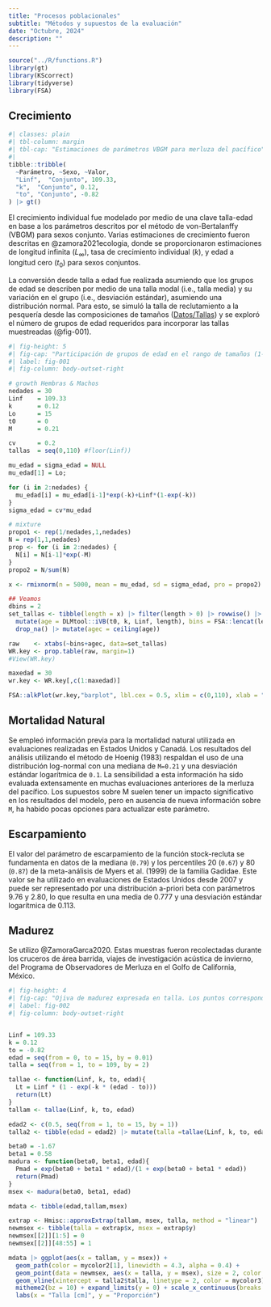 ```yaml
---
title: "Procesos poblacionales"
subtitle: "Métodos y supuestos de la evaluación"
date: "Octubre, 2024"
description: ""
---
```


```r
source("../R/functions.R")
library(gt)
library(KScorrect)
library(tidyverse)
library(FSA)
```

## Crecimiento

```r
#| classes: plain
#| tbl-column: margin
#| tbl-cap: "Estimaciones de parámetros VBGM para merluza del pacífico"
#| 
tibble::tribble(
  ~Parámetro, ~Sexo, ~Valor,
  "Linf",  "Conjunto", 109.33, 
  "k",  "Conjunto", 0.12,
  "to", "Conjunto", -0.82
) |> gt()
```

El crecimiento individual fue modelado por medio de una clave talla-edad en base a los parámetros descritos
por el método de von-Bertalanffy (VBGM) para sexos conjunto. Varias estimaciones de crecimiento fueron
descritas en @zamora2021ecologia, donde se proporcionaron estimaciones de longitud infinita ($L_{\infty}$),
tasa de crecimiento individual ($k$), y edad a longitud cero ($t_0$) para sexos conjuntos.

La conversión desde talla a edad fue realizada asumiendo que los grupos de edad se describen por medio de una
talla modal (i.e., talla media) y su variación en el grupo (i.e., desviación estándar), asumiendo una
distribución normal. Para esto, se simuló la talla de reclutamiento a la pesquería desde las composiciones de
tamaños ([Datos/Tallas](../datos/01-tallas.qmd)) y se exploró el número de grupos de edad requeridos para
incorporar las tallas muestreadas (@fig-001).

```r
#| fig-height: 5
#| fig-cap: "Participación de grupos de edad en el rango de tamaños (1-110 cm) que se incluye en el modelo."
#| label: fig-001
#| fig-column: body-outset-right

# growth Hembras & Machos
nedades = 30
Linf    = 109.33
k       = 0.12
Lo      = 15
t0      = 0
M       = 0.21

cv      = 0.2
tallas  = seq(0,110) #floor(Linf))

mu_edad = sigma_edad = NULL
mu_edad[1] = Lo;

for (i in 2:nedades) {
  mu_edad[i] = mu_edad[i-1]*exp(-k)+Linf*(1-exp(-k))
}
sigma_edad = cv*mu_edad

# mixture
propo1 <- rep(1/nedades,1,nedades)
N = rep(1,1,nedades)
prop <- for (i in 2:nedades) {
  N[i] = N[i-1]*exp(-M)
}
propo2 = N/sum(N)

x <- rmixnorm(n = 5000, mean = mu_edad, sd = sigma_edad, pro = propo2)

## Veamos
dbins = 2
set_tallas <- tibble(length = x) |> filter(length > 0) |> rowwise() |> 
  mutate(age = DLMtool::iVB(t0, k, Linf, length), bins = FSA::lencat(length, w=dbins)) |> 
  drop_na() |> mutate(agec = ceiling(age))

raw    <- xtabs(~bins+agec, data=set_tallas)
WR.key <- prop.table(raw, margin=1)
#View(WR.key)

maxedad = 30
wr.key <- WR.key[,c(1:maxedad)]

FSA::alkPlot(wr.key,"barplot", lbl.cex = 0.5, xlim = c(0,110), xlab = "Talla", ylab = "Proporción")
```

## Mortalidad Natural

Se empleó información previa para la mortalidad natural utilizada en evaluaciones realizadas en Estados Unidos
y Canadá. Los resultados del análisis utilizando el método de Hoenig (1983) respaldan el uso de una
distribución log-normal con una mediana de `M=0.21` y una desviación estándar logarítmica de `0.1`. La
sensibilidad a esta información ha sido evaluada extensamente en muchas evaluaciones anteriores de la merluza
del pacífico. Los supuestos sobre M suelen tener un impacto significativo en los resultados del modelo, pero
en ausencia de nueva información sobre `M`, ha habido pocas opciones para actualizar este parámetro.

## Escarpamiento

El valor del parámetro de escarpamiento de la función stock-recluta se fundamenta en datos de la mediana
(`0.79`) y los percentiles 20 (`0.67`) y 80 (`0.87`) de la meta-análisis de Myers et al. (1999) de la familia
Gadidae. Este valor se ha utilizado en evaluaciones de Estados Unidos desde 2007 y puede ser representado por
una distribución a-priori beta con parámetros 9.76 y 2.80, lo que resulta en una media de 0.777 y una
desviación estándar logarítmica de 0.113.

## Madurez

Se utilizo @ZamoraGarca2020. Estas muestras fueron recolectadas durante los cruceros de área barrida, viajes
de investigación acústica de invierno, del Programa de Observadores de Merluza en el Golfo de California,
México.

```r
#| fig-height: 4
#| fig-cap: "Ojiva de madurez expresada en talla. Los puntos corresponden a los valores de madurez que se utilizarán en el modelo de evaluación para el rango de tallas entre 5 y 110 cm. La zona achurada corresponde a la madurez a la edad obtenida desde muestras empiricas. Las líneas verticales segmentadas muestran las edades desde 0.5, 1-15 grupos."
#| label: fig-002
#| fig-column: body-outset-right


Linf = 109.33
k = 0.12
to = -0.82
edad = seq(from = 0, to = 15, by = 0.01)
talla = seq(from = 1, to = 109, by = 2)

tallae <- function(Linf, k, to, edad){
  Lt = Linf * (1 - exp(-k * (edad - to)))
  return(Lt)
}
tallam <- tallae(Linf, k, to, edad)

edad2 <- c(0.5, seq(from = 1, to = 15, by = 1))
talla2 <- tibble(edad = edad2) |> mutate(talla =tallae(Linf, k, to, edad2))

beta0 = -1.67
beta1 = 0.58
madura <- function(beta0, beta1, edad){
  Pmad = exp(beta0 + beta1 * edad)/(1 + exp(beta0 + beta1 * edad))
  return(Pmad)
}
msex <- madura(beta0, beta1, edad)

mdata <- tibble(edad,tallam,msex)

extrap <- Hmisc::approxExtrap(tallam, msex, talla, method = "linear")
newmsex <- tibble(talla = extrap$x, msex = extrap$y)
newmsex[[2]][1:5] = 0
newmsex[[2]][48:55] = 1

mdata |> ggplot(aes(x = tallam, y = msex)) + 
  geom_path(color = mycolor2[1], linewidth = 4.3, alpha = 0.4) +
  geom_point(data = newmsex, aes(x = talla, y = msex), size = 2, color = mycolor[10]) +
  geom_vline(xintercept = talla2$talla, linetype = 2, color = mycolor3) +
  mitheme2(bz = 10) + expand_limits(y = 0) + scale_x_continuous(breaks = seq(from = 1, to = 109, by = 4)) +
  labs(x = "Talla [cm]", y = "Proporción") 

```
